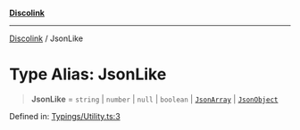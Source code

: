 [**Discolink**](../README.md)

***

[Discolink](../globals.md) / JsonLike

# Type Alias: JsonLike

> **JsonLike** = `string` \| `number` \| `null` \| `boolean` \| [`JsonArray`](JsonArray.md) \| [`JsonObject`](JsonObject.md)

Defined in: [Typings/Utility.ts:3](https://github.com/Archayu/discolink/blob/ddfd70ea55cc6996bf3567765f64fb3824cd3f79/src/Typings/Utility.ts#L3)
